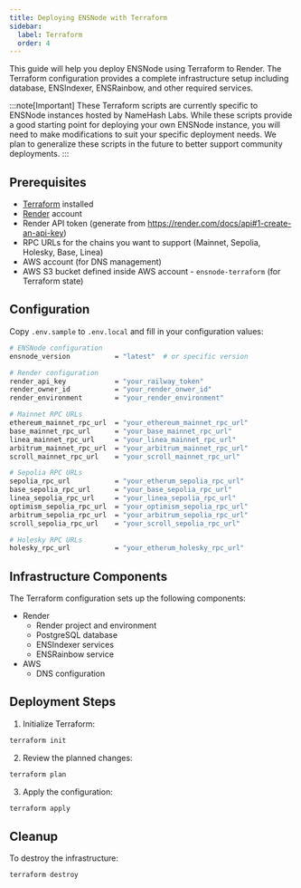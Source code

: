 ```yaml
---
title: Deploying ENSNode with Terraform
sidebar:
  label: Terraform
  order: 4
---
```



This guide will help you deploy ENSNode using Terraform to Render. The Terraform configuration provides a complete infrastructure setup including database, ENSIndexer, ENSRainbow, and other required services.

:::note[Important]
These Terraform scripts are currently specific to ENSNode instances hosted by NameHash Labs. While these scripts provide a good starting point for deploying your own ENSNode instance, you will need to make modifications to suit your specific deployment needs. We plan to generalize these scripts in the future to better support community deployments.
:::

<LinkCard
  title="Example Terraform Configuration"
  description="View the example Terraform configuration on GitHub."
  href="https://github.com/namehash/ensnode/tree/main/terraform"
/>

## Prerequisites

- [Terraform](https://www.terraform.io/downloads.html) installed
- [Render](https://https://render.com/) account
- Render API token (generate from https://render.com/docs/api#1-create-an-api-key)
- RPC URLs for the chains you want to support (Mainnet, Sepolia, Holesky, Base, Linea)
- AWS account (for DNS management)
- AWS S3 bucket defined inside AWS account - `ensnode-terraform` (for Terraform state)

## Configuration

Copy `.env.sample` to `.env.local` and fill in your configuration values:

```bash
# ENSNode configuration
ensnode_version           = "latest"  # or specific version

# Render configuration
render_api_key            = "your_railway_token"
render_owner_id           = "your_render_onwer_id"
render_environment        = "your_render_environment"

# Mainnet RPC URLs
ethereum_mainnet_rpc_url  = "your_ethereum_mainnet_rpc_url"
base_mainnet_rpc_url      = "your_base_mainnet_rpc_url"
linea_mainnet_rpc_url     = "your_linea_mainnet_rpc_url"
arbitrum_mainnet_rpc_url  = "your_arbitrum_mainnet_rpc_url"
scroll_mainnet_rpc_url    = "your_scroll_mainnet_rpc_url"

# Sepolia RPC URLs
sepolia_rpc_url           = "your_etherum_sepolia_rpc_url"
base_sepolia_rpc_url      = "your_base_sepolia_rpc_url"
linea_sepolia_rpc_url     = "your_linea_sepolia_rpc_url"
optimism_sepolia_rpc_url  = "your_optimism_sepolia_rpc_url"
arbitrum_sepolia_rpc_url  = "your_arbitrum_sepolia_rpc_url"
scroll_sepolia_rpc_url    = "your_scroll_sepolia_rpc_url"

# Holesky RPC URLs
holesky_rpc_url           = "your_etherum_holesky_rpc_url"
```

## Infrastructure Components

The Terraform configuration sets up the following components:

- Render
  - Render project and environment
  - PostgreSQL database
  - ENSIndexer services
  - ENSRainbow service
- AWS
  - DNS configuration

## Deployment Steps

1. Initialize Terraform:

```bash
terraform init
```

2. Review the planned changes:

```bash
terraform plan
```

3. Apply the configuration:

```bash
terraform apply
```

## Cleanup

To destroy the infrastructure:

```bash
terraform destroy
```
